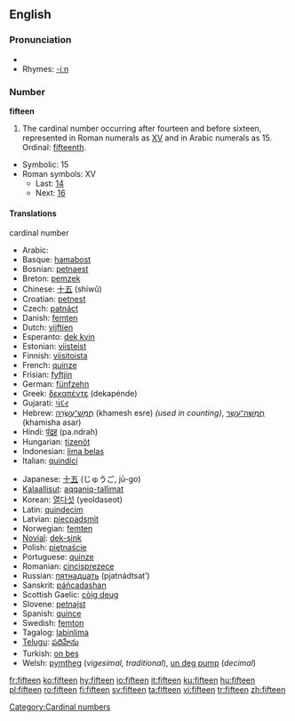 ==English==
===Pronunciation===
* {{audio|en-us-fifteen.ogg|Audio (US)}}
*Rhymes: [[Rhymes:English:-iːn|-iːn]]
===Number===
'''fifteen'''

# The cardinal number occurring after fourteen and before sixteen, represented in Roman numerals as [[XV]] and in Arabic numerals as 15. Ordinal: [[fifteenth]].
*Symbolic: 15
*Roman symbols: XV
**Last: [[fourteen|14]]
**Next: [[sixteen|16]]

====Translations====
;cardinal number
{{top}}
*Arabic: {{ARchar|[[خمسة عشر]]}} {{Unicode|(χámsaʈ ʕášar)}}
*Basque: [[hamabost]]
*Bosnian: [[petnaest]]
*Breton: [[pemzek]]
*Chinese: [[十五]] (shíwǔ)
*Croatian: [[petnest]]
*Czech: [[patnáct]]
*Danish: [[femten]]
*Dutch: [[vijftien]] {{f}}
*Esperanto: [[dek kvin]]
*Estonian: [[viisteist]]
*Finnish: [[viisitoista]]
*French: [[quinze]] {{m}}
*Frisian: [[fyftjin]]
*German: [[fünfzehn]] {{f}}
*Greek: [[δεκαπέντε]] (dekapénde)
*Gujarati: [[પંદર]]
*Hebrew: [[חמש עשרה|חֲמֵשׁ־עֶשְׂרֵה]] (khamesh esre) {{f}} ''(used in counting)'', [[חמישה עשר|חֲמִשָּׁה־עָשָׂר]] (khamisha asar) {{m}}
*Hindi: [[पंद्रह]] (pa.ndrah) {{m}}
*Hungarian: [[tizenöt]]
*Indonesian: [[lima belas]]
*Italian: [[quindici]] {{m}}
{{mid}}
*Japanese: [[十五]] (じゅうご, jū-go)
*[[Kalaallisut]]: [[aqqaniq-tallimat]]
*Korean: [[열다섯]] (yeoldaseot)
*Latin: [[quindecim]]
*Latvian: [[piecpadsmit]]
*Norwegian: [[femten]]
*[[Novial]]: [[dek-sink]]
*Polish: [[piętnaście]]
*Portuguese: [[quinze]]
*Romanian: [[cincisprezece]] {{m}}
*Russian: [[пятнадцать]] (pjatnádtsat’)
*Sanskrit: [[páñcadashan]]
*Scottish Gaelic: [[còig deug]]
*Slovene: [[petnajst]]
*Spanish: [[quince]] {{m}}
*Swedish: [[femton]]
*Tagalog: [[labinlima]]
*[[Telugu]]: [[పదిహేను]]
*Turkish: [[on beş]]
*Welsh: [[pymtheg]] (''vigesimal, traditional''), [[un deg pump]] (''decimal'')
{{bottom}}

[[Category:Cardinal numbers]]

[[fr:fifteen]]
[[ko:fifteen]]
[[hy:fifteen]]
[[io:fifteen]]
[[it:fifteen]]
[[ku:fifteen]]
[[hu:fifteen]]
[[pl:fifteen]]
[[ro:fifteen]]
[[fi:fifteen]]
[[sv:fifteen]]
[[ta:fifteen]]
[[vi:fifteen]]
[[tr:fifteen]]
[[zh:fifteen]]